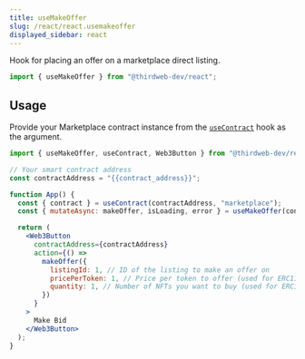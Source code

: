 ```yaml
---
title: useMakeOffer
slug: /react/react.usemakeoffer
displayed_sidebar: react
---
```


Hook for placing an offer on a marketplace direct listing.

```jsx
import { useMakeOffer } from "@thirdweb-dev/react";
```

## Usage

Provide your Marketplace contract instance from the [`useContract`](/react/react.usecontract) hook as the argument.

```jsx
import { useMakeOffer, useContract, Web3Button } from "@thirdweb-dev/react";

// Your smart contract address
const contractAddress = "{{contract_address}}";

function App() {
  const { contract } = useContract(contractAddress, "marketplace");
  const { mutateAsync: makeOffer, isLoading, error } = useMakeOffer(contract);

  return (
    <Web3Button
      contractAddress={contractAddress}
      action={() =>
        makeOffer({
          listingId: 1, // ID of the listing to make an offer on
          pricePerToken: 1, // Price per token to offer (used for ERC1155 NFTs)
          quantity: 1, // Number of NFTs you want to buy (used for ERC1155 NFTs)
        })
      }
    >
      Make Bid
    </Web3Button>
  );
}
```

